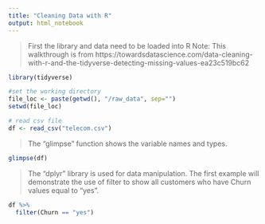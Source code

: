```yaml
---
title: "Cleaning Data with R"
output: html_notebook
---
```


> First the library and data need to be loaded into R Note: This walkthrough is from
https://towardsdatascience.com/data-cleaning-with-r-and-the-tidyverse-detecting-missing-values-ea23c519bc62 

```r
library(tidyverse)

#set the working directory
file_loc <- paste(getwd(), "/raw_data", sep="")
setwd(file_loc)

# read csv file
df <- read_csv("telecom.csv")
```

> The "glimpse" function shows the variable names and types.

```r
glimpse(df)
```

> The "dplyr" library is used for data manipulation. The first example will demonstrate the use of filter to show all customers who have Churn values equal to "yes".

```r
df %>%
  filter(Churn == "yes")
```


